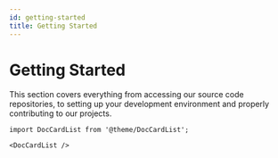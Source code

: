 ```yaml
---
id: getting-started
title: Getting Started
---
```


# Getting Started

This section covers everything from accessing our source code repositories, to setting up your development environment and properly contributing to our projects.


```mdx-code-block
import DocCardList from '@theme/DocCardList';

<DocCardList />
```